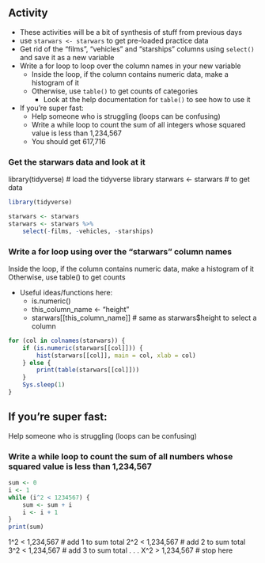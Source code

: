 ## Activity

- These activities will be a bit of synthesis of stuff from previous days
- use `starwars <- starwars` to get pre-loaded practice data
- Get rid of the "films", "vehicles" and "starships" columns using `select()` and save it as a new variable
- Write a for loop to loop over the column names in your new variable
    - Inside the loop, if the column contains numeric data, make a histogram of it
    - Otherwise, use `table()` to get counts of categories
        - Look at the help documentation for `table()` to see how to use it
- If you're super fast:
    - Help someone who is struggling (loops can be confusing)
    - Write a while loop to count the sum of all integers whose squared value is less than 1,234,567
    - You should get 617,716

### Get the starwars data and look at it
library(tidyverse) # load the tidyverse library
starwars <- starwars # to get data

```r
library(tidyverse)

starwars <- starwars
starwars <- starwars %>%
    select(-films, -vehicles, -starships)
```
### Write a for loop using over the “starwars” column names
Inside the loop, if the column contains numeric data, make a histogram of it
Otherwise, use table() to get counts

- Useful ideas/functions here:
    - is.numeric()
    - this_column_name <- "height"
    - starwars[[this_column_name]] # same as starwars$height to select a column

```r
for (col in colnames(starwars)) {
    if (is.numeric(starwars[[col]])) {
        hist(starwars[[col]], main = col, xlab = col)
    } else {
        print(table(starwars[[col]]))
    }
    Sys.sleep(1)
}
```


## If you're super fast:
Help someone who is struggling (loops can be confusing)

### Write a while loop to count the sum of all numbers whose squared value is less than 1,234,567

```r
sum <- 0
i <- 1
while (i^2 < 1234567) {
    sum <- sum + i
    i <- i + 1
}
print(sum)
```
1^2 < 1,234,567   # add 1 to sum total
2^2 < 1,234,567   # add 2 to sum total
3^2 < 1,234,567   # add 3 to sum total
.
.
.
X^2 > 1,234,567   # stop here
